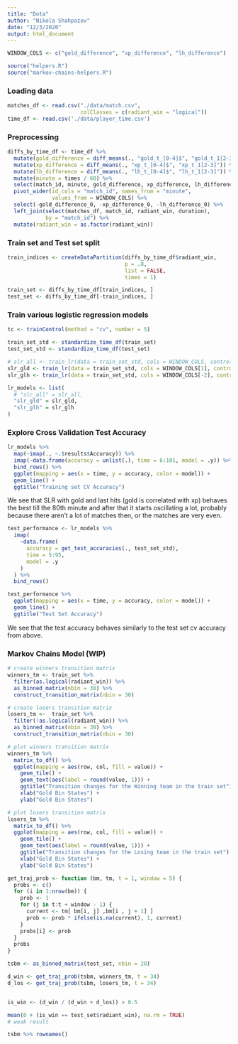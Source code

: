 ```yaml
---
title: "Dota"
author: "Nikola Shahpazov"
date: "12/3/2020"
output: html_document
---
```




```r
WINDOW_COLS <- c("gold_difference", "xp_difference", "lh_difference")
```

```r
source("helpers.R")
source("markov-chains-helpers.R")
```

### Loading data
```r
matches_df <- read.csv("./data/match.csv",
                       colClasses = c(radiant_win = "logical"))
time_df <- read.csv('./data/player_time.csv')
```

### Preprocessing

```r
diffs_by_time_df <- time_df %>%
  mutate(gold_difference = diff_means(., "gold_t_[0-4]$", "gold_t_1[2-3]")) %>%
  mutate(xp_difference = diff_means(., "xp_t_[0-4]$", "xp_t_1[2-3]")) %>%
  mutate(lh_difference = diff_means(., "lh_t_[0-4]$", "lh_t_1[2-3]")) %>%
  mutate(minute = times / 60) %>%
  select(match_id, minute, gold_difference, xp_difference, lh_difference) %>%
  pivot_wider(id_cols = "match_id", names_from = "minute",
              values_from = WINDOW_COLS) %>%
  select(-gold_difference_0, -xp_difference_0, -lh_difference_0) %>%
  left_join(select(matches_df, match_id, radiant_win, duration),
            by = "match_id") %>%
  mutate(radiant_win = as.factor(radiant_win))

```

### Train set and Test set split

```r
train_indices <- createDataPartition(diffs_by_time_df$radiant_win,
                                     p = .8,
                                     list = FALSE,
                                     times = 1)

train_set <- diffs_by_time_df[train_indices, ]
test_set <- diffs_by_time_df[-train_indices, ]
```

### Train various logistic regression models

```r
tc <- trainControl(method = "cv", number = 5)

train_set_std <- standardize_time_df(train_set)
test_set_std <- standardize_time_df(test_set)

# slr_all <- train_lr(data = train_set_std, cols = WINDOW_COLS, control = tc)
slr_gld <- train_lr(data = train_set_std, cols = WINDOW_COLS[1], control = tc)
slr_glh <- train_lr(data = train_set_std, cols = WINDOW_COLS[-2], control = tc)

lr_models <- list(
  # "slr_all" = slr_all,
  "slr_gld" = slr_gld,
  "slr_glh" = slr_glh
)
```

### Explore Cross Validation Test Accuracy

```r
lr_models %>%
  map(~imap(., ~.$results$Accuracy)) %>%
  imap(~data.frame(accuracy = unlist(.), time = 6:101, model = .y)) %>%
  bind_rows() %>%
  ggplot(mapping = aes(x = time, y = accuracy, color = model)) +
  geom_line() +
  ggtitle("Training set CV Accuracy")
```

We see that SLR with gold and last hits (gold is correlated with xp) behaves the best till the 
80th minute and after that it starts oscillating a lot, probably because 
there aren't a lot of matches then, or the matches are very even.

```r
test_performance <- lr_models %>%
  imap(
    ~data.frame(
      accuracy = get_test_accuracies(., test_set_std),
      time = 5:95,
      model = .y
    )
  ) %>%
  bind_rows()

test_performance %>%
  ggplot(mapping = aes(x = time, y = accuracy, color = model)) +
  geom_line() +
  ggtitle("Test Set Accuracy")
```
We see that the test accuracy behaves similarly to the test set cv accuracy from above.

### Markov Chains Model (WIP)

```r
# create winners transition matrix
winners_tm <- train_set %>%
  filter(as.logical(radiant_win)) %>%
  as_binned_matrix(nbin = 30) %>%
  construct_transition_matrix(nbin = 30)

# create losers transition matrix
losers_tm <-  train_set %>%
  filter(!as.logical(radiant_win)) %>%
  as_binned_matrix(nbin = 30) %>%
  construct_transition_matrix(nbin = 30)

# plot winners transition matrix
winners_tm %>%
  matrix_to_df() %>%
  ggplot(mapping = aes(row, col, fill = value)) + 
    geom_tile() +
    geom_text(aes(label = round(value, 1))) +
    ggtitle("Transition changes for the Winning team in the train set") +
    xlab("Gold Bin States") +
    ylab("Gold Bin States")

# plot losers transition matrix
losers_tm %>%
  matrix_to_df() %>%
  ggplot(mapping = aes(row, col, fill = value)) + 
    geom_tile() +
    geom_text(aes(label = round(value, 1))) +
    ggtitle("Transition changes for the Losing team in the train set") +
    xlab("Gold Bin States") +
    ylab("Gold Bin States")
```

```r

get_traj_prob <- function (bm, tm, t = 1, window = 5) {
  probs <- c()
  for (i in 1:nrow(bm)) {
    prob <- 1
    for (j in t:t + window - 1) {
      current <- tm[ bm[i, j] ,bm[i , j + 1] ]
      prob <- prob * ifelse(is.na(current), 1, current)
    }
    probs[i] <- prob
  }
  probs
}

tsbm <- as_binned_matrix(test_set, nbin = 20)

d_win <- get_traj_prob(tsbm, winners_tm, t = 34)
d_los <- get_traj_prob(tsbm, losers_tm, t = 34)


is_win <- (d_win / (d_win + d_los)) > 0.5

mean(0 + (is_win == test_set$radiant_win), na.rm = TRUE)
# weak result

tsbm %>% rownames()

```